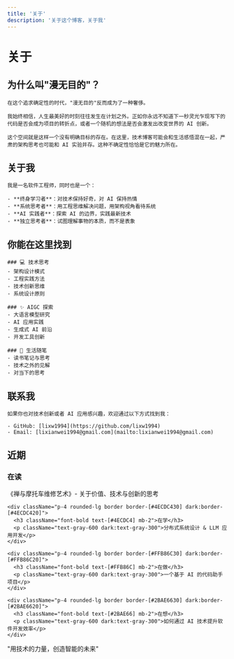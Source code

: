 ```yaml
---
title: '关于'
description: '关于这个博客，关于我'
---
```


<div className="relative overflow-hidden mb-12">
  <div className="absolute inset-0 bg-gradient-to-br from-[#FF6B6B15] via-[#4ECDC415] to-[#2BAE6615] dark:from-[#FF6B6B10] dark:via-[#4ECDC410] dark:to-[#2BAE6610]" />
  
  <div className="relative px-6 py-16 text-center">
    <h1 className="text-5xl font-bold bg-gradient-to-r from-[#FF6B6B] via-[#4ECDC4] to-[#2BAE66] bg-clip-text text-transparent">
      关于
    </h1>
  </div>
</div>

<div className="mt-8 prose dark:prose-invert max-w-none">
  <div className="p-6 rounded-lg bg-gradient-to-br from-[#FF6B6B10] to-[#4ECDC410] backdrop-blur">
    <h2 className="bg-gradient-to-r from-[#FF6B6B] to-[#FFB86C] bg-clip-text text-transparent">
      为什么叫"漫无目的"？
    </h2>
    
    在这个追求确定性的时代，"漫无目的"反而成为了一种奢侈。

    我始终相信，人生最美好的时刻往往发生在计划之外。正如你永远不知道下一秒灵光乍现写下的代码是否会成为项目的转折点，或者一个随机的想法是否会激发出改变世界的 AI 创新。

    这个空间就是这样一个没有明确目标的存在。在这里，技术博客可能会和生活感悟混在一起，严肃的架构思考也可能和 AI 实验并存。这种不确定性恰恰是它的魅力所在。
  </div>

  <div className="mt-8 p-6 rounded-lg bg-gradient-to-br from-[#4ECDC410] to-[#2BAE6610] backdrop-blur">
    <h2 className="bg-gradient-to-r from-[#4ECDC4] to-[#2BAE66] bg-clip-text text-transparent">
      关于我
    </h2>

    我是一名软件工程师，同时也是一个：
    
    - **终身学习者**：对技术保持好奇，对 AI 保持热情
    - **系统思考者**：用工程思维解决问题，用架构视角看待系统
    - **AI 实践者**：探索 AI 的边界，实践最新技术
    - **独立思考者**：试图理解事物的本质，而不是表象
  </div>

  <div className="mt-8 p-6 rounded-lg bg-gradient-to-br from-[#FFB86C10] to-[#FF6B6B10] backdrop-blur">
    <h2 className="bg-gradient-to-r from-[#FFB86C] to-[#FF6B6B] bg-clip-text text-transparent">
      你能在这里找到
    </h2>

    ### 💻 技术思考
    - 架构设计模式
    - 工程实践方法
    - 技术创新思维
    - 系统设计原则
    
    ### ✨ AIGC 探索
    - 大语言模型研究
    - AI 应用实践
    - 生成式 AI 前沿
    - 开发工具创新
    
    ### 📝 生活随笔
    - 读书笔记与思考
    - 技术之外的见解
    - 对当下的思考
  </div>

  <div className="mt-8 p-6 rounded-lg bg-gradient-to-br from-[#2BAE6610] to-[#4ECDC410] backdrop-blur">
    <h2 className="bg-gradient-to-r from-[#2BAE66] to-[#4ECDC4] bg-clip-text text-transparent">
      联系我
    </h2>

    如果你也对技术创新或者 AI 应用感兴趣，欢迎通过以下方式找到我：

    - GitHub: [lixw1994](https://github.com/lixw1994)
    - Email: [lixianwei1994@gmail.com](mailto:lixianwei1994@gmail.com)
  </div>
</div>

<div className="mt-12">
  <h2 className="text-2xl font-bold mb-6">近期</h2>
  
  <div className="grid grid-cols-1 md:grid-cols-2 gap-6">
    <div className="p-4 rounded-lg border border-[#FF6B6B30] dark:border-[#FF6B6B20]">
      <h3 className="font-bold text-[#FF6B6B] mb-2">在读</h3>
      <p className="text-gray-600 dark:text-gray-300">《禅与摩托车维修艺术》- 关于价值、技术与创新的思考</p>
    </div>
    
    <div className="p-4 rounded-lg border border-[#4ECDC430] dark:border-[#4ECDC420]">
      <h3 className="font-bold text-[#4ECDC4] mb-2">在学</h3>
      <p className="text-gray-600 dark:text-gray-300">分布式系统设计 & LLM 应用开发</p>
    </div>
    
    <div className="p-4 rounded-lg border border-[#FFB86C30] dark:border-[#FFB86C20]">
      <h3 className="font-bold text-[#FFB86C] mb-2">在做</h3>
      <p className="text-gray-600 dark:text-gray-300">一个基于 AI 的代码助手项目</p>
    </div>
    
    <div className="p-4 rounded-lg border border-[#2BAE6630] dark:border-[#2BAE6620]">
      <h3 className="font-bold text-[#2BAE66] mb-2">在想</h3>
      <p className="text-gray-600 dark:text-gray-300">如何通过 AI 技术提升软件开发效率</p>
    </div>
  </div>
</div>

<div className="mt-12 text-center text-gray-600 dark:text-gray-300 italic">
  "用技术的力量，创造智能的未来"
</div> 